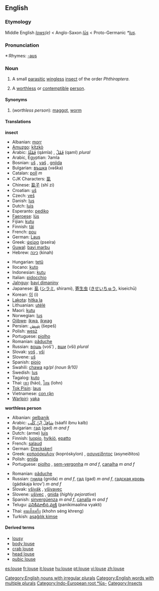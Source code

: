 {{wikipedia}}
==English==
===Etymology===
Middle English ''[[lows]](e)'' < Anglo-Saxon ''[[lus|lūs]]'' < Proto-Germanic ''*[[lus]]''.

===Pronunciation===
*:Rhymes: [[Rhymes:English:-aʊs|-aʊs]]

===Noun===
{{en-noun|lice|pl2=louses}}

# {{italbrac|plural '''lice'''}} A small [[parasitic]] [[wingless]] [[insect]] of the order ''Phthiraptera''.
# {{italbrac|plural '''louses'''}} A [[worthless]] or [[contemptible]] [[person]].

====Synonyms====
#(''worthless person''): [[maggot]], [[worm]]

====Translations====
'''insect'''
{{top}}
*Albanian: [[morr]]
*[[Amuzgo]]: [[kítzkò]]
*Arabic: [[قملة|قَمْلَةٌ]] (qámla) {{f}}, [[قمل|قَمْلٌ]] (qaml) ''plural''
*Arabic, Egyptian: ʔamla
*Bosnian: [[uš]] {{f}}, [[vaš]] {{f}}, [[gnjida]] {{f}}
*Bulgarian: [[въшка]] (vəška) {{f}}
*Catalan: [[poll]] ''m''
*CJK Characters: [[虱]]
*Chinese: [[虱子]] (shī zi)
*Croatian: [[uš]] {{f}}
*Czech: [[veš]] {{f}}
*Danish: [[lus]] {{c}}
*Dutch: [[luis#Dutch|luis]] {{f}}
*Esperanto: [[pediko]]
*[[Faeroese]]: [[lús]]
*Fijian: [[kutu]]
*Finnish: [[täi]]
*French: [[pou]] {{m}}
*German: [[Laus]] {{f}}
*Greek: [[ψείρα]] (pseíra) {{f}}
*[[Guwal]]: [[bayi marbu]]
*Hebrew: [[כינה]] (kinah) {{f}}
{{mid}}
*Hungarian: [[tetű]]
*Ilocano: [[kuto]]
*Indonesian: [[kutu]]
*Italian: [[pidocchio]] {{m}}
*[[Jalnguy]]: [[bayi dimaniny]]
*Japanese: [[虱]] ([[シラミ]], shirami), [[寄生虫]] ([[きせいちゅう]], kiseichū)
*Korean: [[이]] (i)
*[[Lakota]]: [[hitka la]]
*Lithuanian: [[utėlė]] {{f}}
*Maori: [[kutu]]
*Norwegian: [[lus]] {{c}}
*[[Ojibwe]]: [[ikwa]], [[ikwag]] {{p}}
*Persian: [[شپش|شِپِش]] (šepeš)
*Polish: [[wesz]] {{f}}
*Portuguese: [[piolho]] {{m}}
*Romanian: [[păduche]] {{m}}
*Russian: [[вошь]] (voš') {{f}}, [[вши]] (vši) ''plural''
*Slovak: [[voš]] {{f}}, [[vši]] {{p}}
*Slovene: [[uš]] {{f}}
*Spanish: [[piojo]] {{m}}
*Swahili: [[chawa]] ''sg/pl (noun 9/10)''
*Swedish: [[lus]] {{c}}
*Tagalog: [[kuto]]
*Thai: [[เหา]] (háo), [[โลน]] (lohn)
*[[Tok Pisin]]: [[laus]]
*Vietnamese: [[con rận]]
*[[Warlpiri]]: [[yaka]]
{{bottom}}

'''worthless person'''
{{top}}
*Albanian: [[qelbanik]]
*Arabic: [[سافل ابن كلب|سَافِلٌ اِبْنُ كَلْب]] (sáafil íbnu kalb) {{m}}
*Bulgarian: [[гад]] (gad) ''m and f''
*Dutch: (arme) [[luis]] {{m}}
*Finnish: [[luopio]], [[hylkiö]], [[epatto]]
*French: [[salaud]] {{m}}
*German: [[Dreckskerl]] {{m}}
*Greek: [[κοπρόσκυλον]] (kopróskylon) {{n}}, [[ασυνείδητος]] (asyneíðitos) {{m}}
*Polish: [[gnida]] {{f}}
*Portuguese: [[piolho]] {{m}}, [[sem-vergonha]] ''m and f'', [[canalha]] ''m and f''
{{mid}}
*Romanian: [[păduche]] {{m}}
*Russian: [[гнида]] (gnída) ''m and f'', [[гад]] (gad) ''m and f'', [[гадская кровь]] (gádskaja krov') ''m and f''
*Slovak: [[všivák]] {{m}}, [[všivavec]] {{m}}
*Slovene: [[ušivec]] {{m}}, [[gnida]] {{f}} (''highly pejorative'')
*Spanish: [[sinvergüenza]] ''m and f'', [[canalla]] ''m and f''
*Telugu: [[పనికిమాలిన వ్యక్తి]] (panikimaalina vyakti)
*Thai: [[คนเส็งเคร็ง]] (khohn séng khreng)
*Turkish: [[aşağılık kimse]]
{{bottom}}

====Derived terms====
*[[lousy]]
* [[body louse]]
* [[crab louse]]
* [[head louse]]
* [[pubic louse]]

[[Category:English nouns with irregular plurals]]
[[Category:English words with multiple plurals]]
[[Category:Indo-European root *lūs-]]
[[Category:Insects]]

[[es:louse]]
[[fr:louse]]
[[it:louse]]
[[hu:louse]]
[[pt:louse]]
[[vi:louse]]
[[zh:louse]]